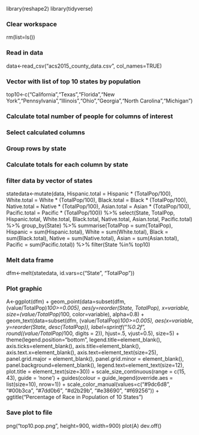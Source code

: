 library(reshape2)
library(tidyverse)

### Clear workspace
rm(list=ls())

### Read in data
data<-read_csv("acs2015_county_data.csv", col_names=TRUE)

### Vector with list of top 10 states by population
top10<-c("California","Texas","Florida","New York","Pennsylvania","Illinois","Ohio","Georgia","North Carolina","Michigan")

### Calculate total number of people for columns of interest
### Select calculated columns
### Group rows by state
### Calculate totals for each column by state
### filter data by vector of states
statedata<-mutate(data, Hispanic.total = Hispanic * (TotalPop/100), White.total = White * (TotalPop/100), Black.total = Black * (TotalPop/100), Native.total = Native * (TotalPop/100), Asian.total = Asian * (TotalPop/100), Pacific.total = Pacific * (TotalPop/100)) %>% select(State, TotalPop, Hispanic.total, White.total, Black.total, Native.total, Asian.total, Pacific.total) %>% group_by(State) %>% summarise(TotalPop = sum(TotalPop), Hispanic = sum(Hispanic.total), White = sum(White.total), Black = sum(Black.total), Native = sum(Native.total), Asian = sum(Asian.total), Pacific = sum(Pacific.total)) %>% filter(State %in% top10)

### Melt data frame
dfm<-melt(statedata, id.vars=c("State", "TotalPop"))

### Plot graphic
A<-ggplot(dfm) +
  geom_point(data=subset(dfm, (value/TotalPop)*100>=0.005), aes(y=reorder(State, TotalPop), x=variable, size=(value/TotalPop)*100, color=variable), alpha=0.8) +
  geom_text(data=subset(dfm, (value/TotalPop)*100>=0.005), aes(x=variable, y=reorder(State, desc(TotalPop)), label=sprintf("%0.2f", round((value/TotalPop)*100, digits = 2)), hjust=.5, vjust=0.5), size=5) +
  theme(legend.position="bottom", legend.title=element_blank(), axis.ticks=element_blank(), axis.title=element_blank(), axis.text.x=element_blank(), axis.text=element_text(size=25), panel.grid.major = element_blank(), panel.grid.minor = element_blank(), panel.background=element_blank(), legend.text=element_text(size=12), plot.title = element_text(size=30)) +
  scale_size_continuous(range = c(15, 43), guide = 'none') +
  guides(colour = guide_legend(override.aes = list(size=10), nrow=1)) +
  scale_color_manual(values=c("#9dc6d8", "#00b3ca", "#7dd0b6", "#d2b29b", "#e38690", "#f69256")) +
  ggtitle("Percentage of Race in Population of 10 States")

### Save plot to file
png("top10.pop.png", height=900, width=900)
plot(A)
dev.off()
